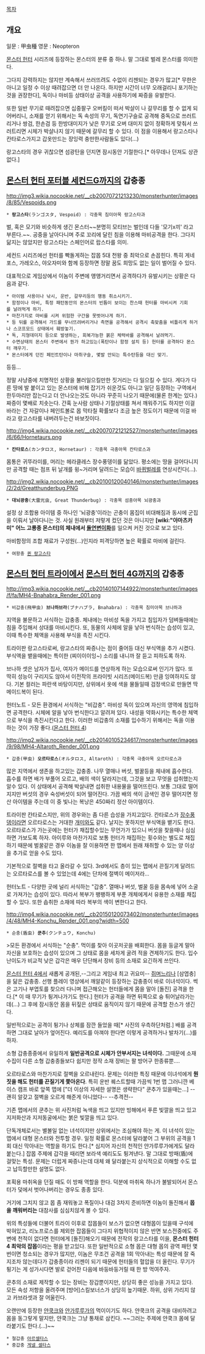[[목차]]

== 개요 ==
일문 : 甲虫種
영문 : Neopteron

[[몬스터 헌터]] 시리즈에 등장하는 몬스터의 분류 중 하나. 말 그대로 벌레 몬스터를 의미한다.

그다지 강력하지는 않지만 계속해서 쓰러뜨려도 수없이 리젠되는 경우가 많고[* 무한은 아니고 일정 수 이상 때려잡으면 더 안 나온다. 하지만 시간이 너무 오래걸리니 포기하는 것을 권장한다], 독이나 마비등 상태이상 공격을 사용하기에 짜증을 유발한다.

또한 일반 무기로 때려잡으면 십중팔구 오버킬이 떠서 박살이 나 갈무리를 할 수 없게 되어버리니, 소재를 얻기 위해서는 독 속성의 무기, 독연기구슬로 공격해 중독으로 쓰러트리거나 쌍검, 한손검 등 한방대미지가 낮은 무기로 오버 대미지 없이 정확하게 맞춰서 쓰러트리면 시체가 박살나지 않기 때문에 갈무리 할 수 있다. 이 점을 이용해서 랑고스타나 칸타로스가지고 갑옷만드는 장잉력 충만한사람들도 있다(...)

랑고스타의 경우 귀찮으면 섬광탄을 던지면 잠시동안 기절한다.[* 아무데나 던져도 상관없다.]

== [[몬스터 헌터 포터블 세컨드G]]까지의 갑충종 ==
http://img3.wikia.nocookie.net/__cb20070721213230/monsterhunter/images/8/85/Vespoids.png
 * '''랑고스타'''(ランゴスタ, Vespoid) : 각충목 침미아목 랑고스타과
벌, 혹은 모기와 비슷하게 생긴 몬스터~~분명히 모티브는 벌인데 다들 '모기x끼' 라고 부른다.~~. 공중을 날아다니며 주로 꼬리에 달린 침을 이용해 마비공격을 한다. 그다지 닮지는 않았지만 랑고스타는 스페인어로 랍스타를 의미.

세컨드 시리즈에선 헌터를 빡돌게하는 잡몹 5대 천왕 중 최악으로 손꼽힌다. 특히 게네포스, 가레오스, 야오자미와 함께 등장하면 정말 꿈도 희망도 없는 일이 벌어질 수 있다.

대표적으로 게임상에서 이놈이 주변에 앵앵거리면서 공격하다가 유발시키는 상황은 다음과 같다.

 * 아이템 사용이나 낚시, 운반, 갈무리등의 행동 취소시키기.
 * 함정이나 마비, 특정 패턴동안의 몬스터의 빈틈이 보이는 찬스때 헌터를 마비시켜 기회를 날려먹게 하기.
 * 마찬가지로 마비를 시켜 위험한 구간을 못벗어나게 하기.
 * 등 뒤를 공격해서 가드를 무너뜨려버리거나 측면을 공격해서 공격시 축맞춤을 비틀리게 하거나 스코프모드 상태에서 훼방놓기.
 * 독, 지형데미지 등으로 발생하는, 회복가능한 붉은 체력바를 공격해서 날려먹기.
 * 수면상태의 몬스터 주변에서 뭔가 하고있는(폭탄이나 함정 설치 등) 헌터를 공격하다 몬스터 깨우기. 
 * 몬스터에게 던진 페인트탄이나 마취구슬, 몇발 안되는 특수탄등을 대신 맞기.
등등... 

정말 사냥중에 치명적인 상황을 불러일으킬만한 짓거리는 다 일으킬 수 있다. 게다가 다른 땅에 발 붙이고 있는 몬스터에 비해 잡기가 쉬운것도 아니고 일단 등장하는 구역에서 한두마리만 잡는다고 더 안나오는것도 아니라 꾸준히 나오기 때문에(물론 한계는 있다.) 짜증이 몇배로 치솟는다. 간혹 눈사람 상태나 기절상태를 쳐서 깨워주기도 하지만 이걸 바라는 건 자갈이나 페인트볼로 몹 막타칠 확률보다 조금 높은 정도이기 때문에 이걸 바라고 랑고스타를 내버려두는건 바보짓이다.

http://img4.wikia.nocookie.net/__cb20070721212527/monsterhunter/images/6/66/Hornetaurs.png
 * '''칸타로스'''(カンタロス, Hornetaur) : 각충목 극충아목 칸타로스과
몸통은 귀뚜라미를, 머리는 헤라클레스 장수풍뎅이를 닮았다. 평소에는 땅을 걸어다니지만 공격할 때는 점프 뒤 날개를 윙~거리며 달려드는 모습이 [[바퀴벌레]]를 연상시킨다(...).

http://img2.wikia.nocookie.net/__cb20100120040146/monsterhunter/images/2/2d/Greatthunderbug.PNG
 * '''대뇌광충'''(大雷光虫, Great Thunderbug) : 각충목 섬충아목 뇌광충과
설정 상 조합용 아이템 중 하나인 '뇌광충'이라는 곤충이 몸집이 비대해짐과 동시에 군집을 이뤄서 날아다니는 것. 사실 원래부터 저렇게 컸던 것은 아니지만 '''[wiki:"야마츠카미" 어느 고룡종 몬스터]의 체내에서 [[돌연변이]]화'''를 일으켜 커진 것으로 보고 있다.

마비함정의 조합 재료가 구성원(...)인지라 피격당하면 높은 확률로 마비에 걸린다.

 * 여왕충 [[퀸 랑고스타]]

== [[몬스터 헌터 트라이]]에서 [[몬스터 헌터 4G]]까지의 갑충종 ==
http://img3.wikia.nocookie.net/__cb20140107144922/monsterhunter/images/f/fa/MH4-Bnahabra_Render_001.png
 * 비갑충(飛甲虫) '''브나하브라'''(ブナハブラ, Bnahabra) : 각충목 침미아목 브나하과
지역을 불문하고 서식하는 갑충종. 체내에는 마비성 독을 가지고 침입자가 덤벼들때에는 침을 주입해서 상대를 마비시킨다. 또, 동물의 사체에 알을 낳아 번식하는 습성이 있고, 이때 특수한 체액을 사용해 부식을 촉진 시킨다.

트라이판 랑고스타로써, 랑고스타의 짜증나는 점이 줄어등 대신 부식액을 추가 시켰다. 부식액을 뱉을때에는 특이한 (찌이이이잉~) 소리를 내니까 잘 듣고 피하도록 하자.

브나하 셋은 남자가 집사, 여자가 메이드를 연상하게 하는 모습으로써 인기가 많다. 또 딱히 성능이 구리지도 않아서 이전작의 프라이빗 시리즈(메이드복) 만큼 잉여하지도 않다. 기본 컬러는 파란색 바탕이지만, 상위에서 옷에 색을 물들일때 검정색으로 만들면 딱 메이드복이 된다. 

헌터노트 - 모든 환경에서 서식하는 "비갑충". 마비성 독이 있으며 자신의 영역에 침입하면 공격한다. 시체에 알을 낳아 번식한다고 알려져 있다. 내성을 약화시키는 특수한 체액으로 부식을 촉진시킨다고 한다. 이러한 비갑충의 소재를 입수하기 위해서는 독을 이용하는 것이 가장 좋다.([[몬스터 헌터 4]])

http://img2.wikia.nocookie.net/__cb20140105234617/monsterhunter/images/9/98/MH4-Altaroth_Render_001.png
 * 갑충(甲虫) '''오르타로스'''(オルタロス, Altaroth) : 각충목 극충아목 오르타로스과
많은 지역에서 생존을 하고있는 갑충종. 나무 열매나 버섯, 벌꿀등을 체내에 흡수한다. 흡수를 하면 배가 부풀어 오르고, 배의 색이 달라지는데, 그것을 보고 무엇을 섭취했는지 알수 있다. 이 상태에서 공격해 박살내면 섭취한 내용물을 떨어뜨린다. 보통 그대로 떨어지지만 버섯의 경우 숙성버섯이 되어 떨어진다. 가끔 배의 색이 금색인 경우 떨어지면 정산 아이템을 주는데 이 중 빛나는 복낭은 450짜리 정산 아이템이다.

트라이판 칸타로스지만, 위의 경우와는 좀 다른 습성을 가지고있다. 칸타로스가 [[장수풍뎅이]]라면 오르타로스는 거대한 [[개미]]와도 같다. 날지는 못하지만 부식액을 뱉기도 한다. 오르타로스가 가는곳에는 헌터가 채집할수있는 무언가가 있으니 버섯을 찾을때나 심심하면 가보도록 하자. 아이루와 마찬가지로 보통 헌터가 채집하는 횟수와는 별도로 채집하기 때문에 벌꿀같은 경우 이놈을 잘 이용하면 한 맵에서 원래 채취할 수 있는 양 이상을 추가로 얻을 수도 있다.

기본적으로 절벽을 타고 올라갈 수 있다. 3rd에서도 층이 있는 맵에서 끈질기게 달려드는 오르타로스를 볼 수 있었는데 4에는 단차에 절벽이 메이저라...

헌터노트 - 다양한 곳에 널리 서식하는 "갑충". 열매나 버섯, 벌꿀 등을 몸속에 넣어 소굴로 가져가는 습성이 있다. 따라서 복부가 팽팽하게 부푼 개체에게서 유용한 소재를 채집할 수 있다. 또한 솝취한 소재에 따라 복부의 색이 변한다고 한다.

http://img4.wikia.nocookie.net/__cb20150120073402/monsterhunter/images/4/48/MH4-Konchu_Render_001.png?width=500
 * 순충(盾虫) '''쿤추'''(クンチュウ, Konchu)
>모든 환경에서 서식하는 "순충". 먹이를 찾아 이곳저곳을 배회한다. 몸을 둥글게 말아 자신을 보호하는 습성이 있으며 그 상태로 몸을 세차게 굴려 적을 견제하기도 한다. 입수 난이도가 비교적 낮은 갑각은 매우 단단해서 장비 등의 소재로 요긴하게 쓰인다.

[[몬스터 헌터 4]]에서 새롭게 공개된,--그리고 게임내 최고 귀요미-- [[쥐며느리]]나 [삼엽충]을 닮은 갑충종. 선행 플레이 영상에서 깨알같이 등장하는 갑충종이 바로 이녀석이다. 썩은 고기나 부엽토를 찾으러 다니며 접근해오는 헌터들에게 몸을 말아 [돌진] 공격을 한다.[* 이 때 무기가 튕겨나가기도 한다.] 헌터가 공격을 하면 뒤쪽으로 슝 튀어날라가는데(...) 그 후에 잠시동안 몸을 뒤짚은 상태로 움직이지 않기 때문에 공격할 찬스가 생긴다.

일반적으로는 공격이 튕기나 상체를 잠깐 들었을 때[* 사진의 우측하단처럼.] 배를 공격하면 그대로 날아가 엎어진다. 예리도를 아껴야 한다면 이렇게 공격하거나 발차기(...)를 하자.

소형 갑충종중에서 유일하게 '''일반공격으로 시체가 안부서지는 녀석이다.''' 그때문에 소재 수집이 다른 소형 갑충종들보다 쉽지만 정작 소재 장비는 팔 방어구 한종류뿐....

오르타로스와 마찬가지로 절벽을 오르내린다. 문제는 이러한 특징 때문에 이녀석에게 '''뭔짓을 해도 헌터를 끈질기게 쫓아온다'''. 특히 운반 퀘스트할때 가끔씩 1번 맵 그러니깐 베이스 캠프 바로 앞쪽 맵에 ["더 이상의 자세한 설명은 생략한다" 쿤추가 있을때는...] --괜히 알갖고 절벽을 오르게 해준게 아니었다-- --추격전--

기존 맵에서의 쿤추는 위 사진처럼 녹색을 띄고 있지만 빙해에서 푸른 빛깔을 띄고 있고 지저화산과 지저동굴에서는 붉은 빛깔을 띄고 있다.

단독개체로서는 별볼일 없는 녀석이지만 상위에서는 조심해야 하는 게. 이 녀석이 있는 맵에서 대형 몬스터와 전투할 경우. 일정 확률로 몬스터에 달라붙어 그 부위의 공격을 1회 대신 막아내는 역할을 하기도 한다.[* 심지어 자신의 천적인 얀가루루가에게도 달라붙는다.] 잡몹 주제에 갑각을 때리면 보라색 예리도도 튕겨낸다. 말 그대로 방패(盾)에 걸맞는 특성. 문제는 더럽게 짜증나는데 대체 왜 달라붙는지 상식적으로 이해할 수도 없고 납득할만한 설명도 없다.

포획용 마취옥을 던질 때도 이 방패 역할을 한다. 덕분에 마취옥 하나가 불발되어서 몬스터가 덫에서 벗어나버리는 경우도 종종 있다.

거기에 그치지 않고 몹 좀 재워놓고 폭질이나 대검 3차지 준비하면 이놈이 돌진해서 '''몹을 깨워버리는''' 대참사를 심심치않게 볼 수 있다. 

위의 특성들에 더불어 트라이 이후로 잡몹들이 보스가 없으면 대형몹이 있을때 구석에 박혀있고, 리노프로스를 제외한 잡몹들이 그다지 위협적이지 않은 반면 보스전중에도 주변에 천적이 없다면 헌터에게 [돌진]해오기 때문에 전작의 랑고스타를 이을, '''몬스터 헌터 4 최악의 잡몹'''이라는 평을 받고있다. 또한 일반적으로 소형 몹은 대형 몹의 광역 패턴 몇 번이면 청소되는 경우가 많지만, 이놈은 무조건 공격을 1회 막아내는 특성 때문에 잘 죽지조차 않는데다가 갑충종이라 리젠이 되기 때문에 헌터들의 혈압을 더 올린다. 무기가 튕기는 게 성가시다면 발로 걷어찬 다음에 바둥바둥거릴 때 한 방 먹여주자.

쿤추의 소재로 제작할 수 있는 장비는 장갑뿐이지만, 상당히 좋은 성능을 가지고 있다. 모든 속성 저항을 올려주며 [방어]스킬보너스가 상당히 높기때문. 하위, 상위 가리지 않고 카브라셋과 잘 어울린다.

오랜만에 등장한 [[얀쿡크]]와 [[얀가루루가]]의 먹이이기도 하다. 얀쿡크의 공격을 대비하려고 몸을 동그랗게 말지만, 얀쿡크는 그냥 통채로 삼킨다. ~~그러는 주제에 얀쿡크 몸에 달라붙기도 한다.(...)~~

 * 철갑충 [[아르셀타스]]
 * 중갑충 [[게넬 셀타스]]

